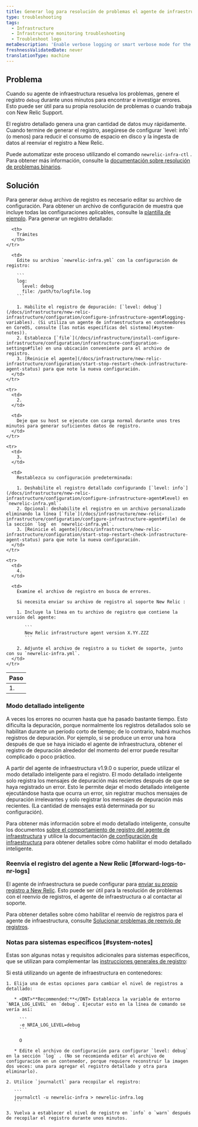 ```yaml
---
title: Generar log para resolución de problemas el agente de infraestructura
type: troubleshooting
tags:
  - Infrastructure
  - Infrastructure monitoring troubleshooting
  - Troubleshoot logs
metaDescription: 'Enable verbose logging or smart verbose mode for the New Relic infrastructure agent, then collect about 3 to 5 minutes worth of data to help troubleshoot.'
freshnessValidatedDate: never
translationType: machine
---
```


## Problema

Cuando su agente de infraestructura resuelva los problemas, genere el registro `debug` durante unos minutos para encontrar e investigar errores. Esto puede ser útil para su propia resolución de problemas o cuando trabaja con New Relic Support.

<Callout variant="important">
  El registro detallado genera una gran cantidad de datos muy rápidamente. Cuando termine de generar el registro, asegúrese de configurar `level: info` (o menos) para reducir el consumo de espacio en disco y la ingesta de datos al reenviar el registro a New Relic.
</Callout>

Puede automatizar este proceso utilizando el comando `newrelic-infra-ctl` . Para obtener más información, consulte la [documentación sobre resolución de problemas binarios](/docs/infrastructure/install-configure-manage-infrastructure/manage-your-agent/troubleshoot-running-agent).

## Solución

Para generar `debug` archivo de registro es necesario editar su archivo de configuración. Para obtener un archivo de configuración de muestra que incluye todas las configuraciones aplicables, consulte la [plantilla de ejemplo](/docs/infrastructure/new-relic-infrastructure/configuration/infrastructure-config-file-template-newrelic-infrayml). Para generar un registro detallado:

<table>
  <thead>
    <tr>
      <th>
        Paso
      </th>

      <th>
        Trámites
      </th>
    </tr>
  </thead>

  <tbody>
    <tr>
      <td>
        1.
      </td>

      <td>
        Edite su archivo `newrelic-infra.yml` con la configuración de registro:

        ```
        log:
          level: debug
          file: /path/to/logfile.log
        ```

        1. Habilite el registro de depuración: [`level: debug`](/docs/infrastructure/new-relic-infrastructure/configuration/configure-infrastructure-agent#logging-variables). (Si utiliza un agente de infraestructura en contenedores en CoreOS, consulte [las notas específicas del sistema](#system-notes)).
        2. Establezca [`file`](/docs/infrastructure/install-configure-infrastructure/configuration/infrastructure-configuration-settings#file) en una ubicación conveniente para el archivo de registro.
        3. [Reinicie el agente](/docs/infrastructure/new-relic-infrastructure/configuration/start-stop-restart-check-infrastructure-agent-status) para que note la nueva configuración.
      </td>
    </tr>

    <tr>
      <td>
        2.
      </td>

      <td>
        Deje que su host se ejecute con carga normal durante unos tres minutos para generar suficientes datos de registro.
      </td>
    </tr>

    <tr>
      <td>
        3.
      </td>

      <td>
        Restablezca su configuración predeterminada:

        1. Deshabilite el registro detallado configurando [`level: info`](/docs/infrastructure/new-relic-infrastructure/configuration/configure-infrastructure-agent#level) en `newrelic-infra.yml`.
        2. Opcional: deshabilite el registro en un archivo personalizado eliminando la línea [`file`](/docs/infrastructure/new-relic-infrastructure/configuration/configure-infrastructure-agent#file) de la sección `log` en `newrelic-infra.yml`.
        3. [Reinicie el agente](/docs/infrastructure/new-relic-infrastructure/configuration/start-stop-restart-check-infrastructure-agent-status) para que note la nueva configuración.
      </td>
    </tr>

    <tr>
      <td>
        4.
      </td>

      <td>
        Examine el archivo de registro en busca de errores.

        Si necesita enviar su archivo de registro al soporte New Relic :

        1. Incluye la línea en tu archivo de registro que contiene la versión del agente:

           ```
           New Relic infrastructure agent version X.YY.ZZZ
           ```

        2. Adjunte el archivo de registro a su ticket de soporte, junto con su `newrelic-infra.yml`.
      </td>
    </tr>
  </tbody>
</table>

### Modo detallado inteligente

A veces los errores no ocurren hasta que ha pasado bastante tiempo. Esto dificulta la depuración, porque normalmente los registros detallados solo se habilitan durante un período corto de tiempo; de lo contrario, habrá muchos registros de depuración. Por ejemplo, si se produce un error una hora después de que se haya iniciado el agente de infraestructura, obtener el registro de depuración alrededor del momento del error puede resultar complicado o poco práctico.

A partir del agente de infraestructura v1.9.0 o superior, puede utilizar el modo detallado inteligente para el registro. El modo detallado inteligente solo registra los mensajes de depuración más recientes después de que se haya registrado un error. Esto le permite dejar el modo detallado inteligente ejecutándose hasta que ocurra un error, sin registrar muchos mensajes de depuración irrelevantes y solo registrar los mensajes de depuración más recientes. (La cantidad de mensajes está determinada por su configuración).

Para obtener más información sobre el modo detallado inteligente, consulte los documentos [sobre el comportamiento de registro del agente de infraestructura](/docs/infrastructure/infrastructure-troubleshooting/troubleshoot-logs/infrastructure-agent-logging-behavior#smart-verbose-mode) y utilice la documentación [de configuración de infraestructura](/docs/infrastructure/install-configure-manage-infrastructure/configuration/infrastructure-configuration-settings#verbose) para obtener detalles sobre cómo habilitar el modo detallado inteligente.

### Reenvía el registro del agente a New Relic [#forward-logs-to-nr-logs]

El agente de infraestructura se puede configurar para [enviar su propio registro a New Relic](/docs/logs/new-relic-logs/get-started/introduction-new-relic-logs). Esto puede ser útil para la resolución de problemas con el reenvío de registros, el agente de infraestructura o al contactar al soporte.

Para obtener detalles sobre cómo habilitar el reenvío de registros para el agente de infraestructura, consulte [Solucionar problemas de reenvío de registros](/docs/logs/enable-new-relic-logs/1-enable-logs/forward-your-logs-using-new-relic-infrastructure#troubleshoot).

### Notas para sistemas específicos [#system-notes]

Estas son algunas notas y requisitos adicionales para sistemas específicos, que se utilizan para complementar las [instrucciones generales de registro](#verbose):

<CollapserGroup>
  <Collapser
    id="coreos"
    title="Agente en contenedores"
  >
    Si está utilizando un agente de infraestructura en contenedores:

    1. Elija una de estas opciones para cambiar el nivel de registros a detallado:

       * <DNT>**Recommended:**</DNT> Establezca la variable de entorno `NRIA_LOG_LEVEL` en `debug`. Ejecutar esto en la línea de comando se vería así:

         ```
         -e NRIA_LOG_LEVEL=debug
         ```

         O

       * Edite el archivo de configuración para configurar `level: debug` en la sección `log` . (No se recomienda editar el archivo de configuración en un contenedor, porque requiere reconstruir la imagen dos veces: una para agregar el registro detallado y otra para eliminarlo).

    2. Utilice `journalctl` para recopilar el registro:

       ```
       journalctl -u newrelic-infra > newrelic-infra.log
       ```

    3. Vuelva a establecer el nivel de registro en `info` o `warn` después de recopilar el registro durante unos minutos.
  </Collapser>
</CollapserGroup>